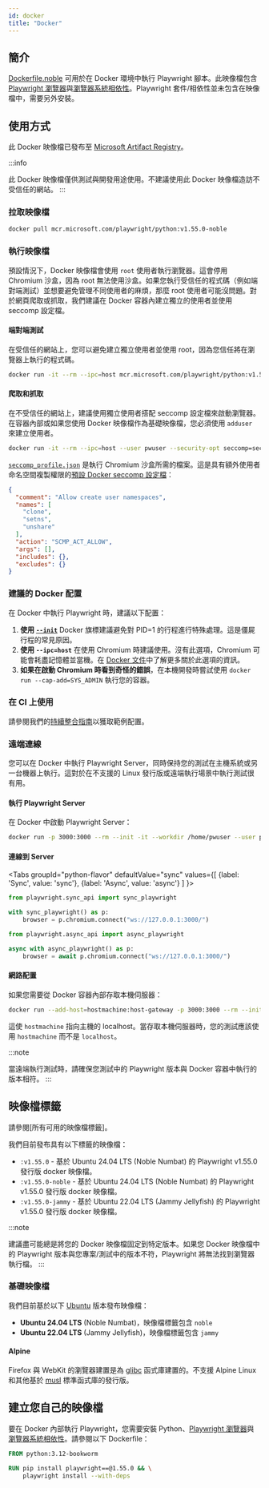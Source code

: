 ```yaml
---
id: docker
title: "Docker"
---
```


## 簡介

[Dockerfile.noble] 可用於在 Docker 環境中執行 Playwright 腳本。此映像檔包含 [Playwright 瀏覽器](./browsers.mdx#install-browsers)與[瀏覽器系統相依性](./browsers.mdx#install-system-dependencies)。Playwright 套件/相依性並未包含在映像檔中，需要另外安裝。

## 使用方式

此 Docker 映像檔已發布至 [Microsoft Artifact Registry]。

:::info

此 Docker 映像檔僅供測試與開發用途使用。不建議使用此 Docker 映像檔造訪不受信任的網站。
:::

### 拉取映像檔

```bash
docker pull mcr.microsoft.com/playwright/python:v1.55.0-noble
```

### 執行映像檔

預設情況下，Docker 映像檔會使用 `root` 使用者執行瀏覽器。這會停用 Chromium 沙盒，因為 root 無法使用沙盒。如果您執行受信任的程式碼（例如端對端測試）並想要避免管理不同使用者的麻煩，那麼 root 使用者可能沒問題。對於網頁爬取或抓取，我們建議在 Docker 容器內建立獨立的使用者並使用 seccomp 設定檔。

#### 端對端測試

在受信任的網站上，您可以避免建立獨立使用者並使用 root，因為您信任將在瀏覽器上執行的程式碼。

```bash
docker run -it --rm --ipc=host mcr.microsoft.com/playwright/python:v1.55.0-noble /bin/bash
```

#### 爬取和抓取

在不受信任的網站上，建議使用獨立使用者搭配 seccomp 設定檔來啟動瀏覽器。在容器內部或如果您使用 Docker 映像檔作為基礎映像檔，您必須使用 `adduser` 來建立使用者。

```bash
docker run -it --rm --ipc=host --user pwuser --security-opt seccomp=seccomp_profile.json mcr.microsoft.com/playwright/python:v1.55.0-noble /bin/bash
```

[`seccomp_profile.json`](https://github.com/microsoft/playwright/blob/main/utils/docker/seccomp_profile.json) 是執行 Chromium 沙盒所需的檔案。這是具有額外使用者命名空間複製權限的[預設 Docker seccomp 設定檔](https://github.com/docker/engine/blob/d0d99b04cf6e00ed3fc27e81fc3d94e7eda70af3/profiles/seccomp/default.json)：

```json
{
  "comment": "Allow create user namespaces",
  "names": [
    "clone",
    "setns",
    "unshare"
  ],
  "action": "SCMP_ACT_ALLOW",
  "args": [],
  "includes": {},
  "excludes": {}
}
```

### 建議的 Docker 配置

在 Docker 中執行 Playwright 時，建議以下配置：
1. **使用 [`--init`](https://docs.docker.com/reference/cli/docker/container/run/#init)** Docker 旗標建議避免對 PID=1 的行程進行特殊處理。這是僵屍行程的常見原因。
1. **使用 `--ipc=host`** 在使用 Chromium 時建議使用。沒有此選項，Chromium 可能會耗盡記憶體並當機。在 [Docker 文件](https://docs.docker.com/reference/cli/docker/container/run/#ipc)中了解更多關於此選項的資訊。
1. **如果在啟動 Chromium 時看到奇怪的錯誤**，在本機開發時嘗試使用 `docker run --cap-add=SYS_ADMIN` 執行您的容器。

### 在 CI 上使用

請參閱我們的[持續整合指南](./ci.mdx)以獲取範例配置。

### 遠端連線

您可以在 Docker 中執行 Playwright Server，同時保持您的測試在主機系統或另一台機器上執行。這對於在不支援的 Linux 發行版或遠端執行場景中執行測試很有用。

#### 執行 Playwright Server

在 Docker 中啟動 Playwright Server：

```bash
docker run -p 3000:3000 --rm --init -it --workdir /home/pwuser --user pwuser mcr.microsoft.com/playwright:v1.55.0-noble /bin/sh -c "npx -y playwright@1.54.0 run-server --port 3000 --host 0.0.0.0"
```

#### 連線到 Server

<Tabs
  groupId="python-flavor"
  defaultValue="sync"
  values={[
    {label: 'Sync', value: 'sync'},
    {label: 'Async', value: 'async'}
  ]
}>
<TabItem value="sync">

```py
from playwright.sync_api import sync_playwright

with sync_playwright() as p:
    browser = p.chromium.connect("ws://127.0.0.1:3000/")
```

</TabItem>
<TabItem value="async">

```py
from playwright.async_api import async_playwright

async with async_playwright() as p:
    browser = await p.chromium.connect("ws://127.0.0.1:3000/")
```

</TabItem>
</Tabs>

#### 網路配置

如果您需要從 Docker 容器內部存取本機伺服器：

```bash
docker run --add-host=hostmachine:host-gateway -p 3000:3000 --rm --init -it --workdir /home/pwuser --user pwuser mcr.microsoft.com/playwright:v1.55.0-noble /bin/sh -c "npx -y playwright@1.54.0 run-server --port 3000 --host 0.0.0.0"
```

這使 `hostmachine` 指向主機的 localhost。當存取本機伺服器時，您的測試應該使用 `hostmachine` 而不是 `localhost`。

:::note

當遠端執行測試時，請確保您測試中的 Playwright 版本與 Docker 容器中執行的版本相符。
:::

## 映像檔標籤

請參閱[所有可用的映像檔標籤]。

我們目前發布具有以下標籤的映像檔：
- `:v1.55.0` - 基於 Ubuntu 24.04 LTS (Noble Numbat) 的 Playwright v1.55.0 發行版 docker 映像檔。
- `:v1.55.0-noble` - 基於 Ubuntu 24.04 LTS (Noble Numbat) 的 Playwright v1.55.0 發行版 docker 映像檔。
- `:v1.55.0-jammy` - 基於 Ubuntu 22.04 LTS (Jammy Jellyfish) 的 Playwright v1.55.0 發行版 docker 映像檔。

:::note

建議盡可能總是將您的 Docker 映像檔固定到特定版本。如果您 Docker 映像檔中的 Playwright 版本與您專案/測試中的版本不符，Playwright 將無法找到瀏覽器執行檔。
:::

### 基礎映像檔

我們目前基於以下 [Ubuntu](https://hub.docker.com/_/ubuntu) 版本發布映像檔：
- **Ubuntu 24.04 LTS** (Noble Numbat)，映像檔標籤包含 `noble`
- **Ubuntu 22.04 LTS** (Jammy Jellyfish)，映像檔標籤包含 `jammy`

#### Alpine

Firefox 與 WebKit 的瀏覽器建置是為 [glibc](https://en.wikipedia.org/wiki/Glibc) 函式庫建置的。不支援 Alpine Linux 和其他基於 [musl](https://en.wikipedia.org/wiki/Musl) 標準函式庫的發行版。

## 建立您自己的映像檔

要在 Docker 內部執行 Playwright，您需要安裝 Python、[Playwright 瀏覽器](./browsers.mdx#install-browsers)與[瀏覽器系統相依性](./browsers.mdx#install-system-dependencies)。請參閱以下 Dockerfile：

```Dockerfile
FROM python:3.12-bookworm

RUN pip install playwright==@1.55.0 && \
    playwright install --with-deps
```


[Accessibility]: /api/class-accessibility.mdx "Accessibility"
[APIRequest]: /api/class-apirequest.mdx "APIRequest"
[APIRequestContext]: /api/class-apirequestcontext.mdx "APIRequestContext"
[APIResponse]: /api/class-apiresponse.mdx "APIResponse"
[APIResponseAssertions]: /api/class-apiresponseassertions.mdx "APIResponseAssertions"
[Browser]: /api/class-browser.mdx "Browser"
[BrowserContext]: /api/class-browsercontext.mdx "BrowserContext"
[BrowserType]: /api/class-browsertype.mdx "BrowserType"
[CDPSession]: /api/class-cdpsession.mdx "CDPSession"
[Clock]: /api/class-clock.mdx "Clock"
[ConsoleMessage]: /api/class-consolemessage.mdx "ConsoleMessage"
[Dialog]: /api/class-dialog.mdx "Dialog"
[Download]: /api/class-download.mdx "Download"
[ElementHandle]: /api/class-elementhandle.mdx "ElementHandle"
[Error]: /api/class-error.mdx "Error"
[FileChooser]: /api/class-filechooser.mdx "FileChooser"
[Frame]: /api/class-frame.mdx "Frame"
[FrameLocator]: /api/class-framelocator.mdx "FrameLocator"
[JSHandle]: /api/class-jshandle.mdx "JSHandle"
[Keyboard]: /api/class-keyboard.mdx "Keyboard"
[Locator]: /api/class-locator.mdx "Locator"
[LocatorAssertions]: /api/class-locatorassertions.mdx "LocatorAssertions"
[Mouse]: /api/class-mouse.mdx "Mouse"
[Page]: /api/class-page.mdx "Page"
[PageAssertions]: /api/class-pageassertions.mdx "PageAssertions"
[Playwright]: /api/class-playwright.mdx "Playwright"
[Request]: /api/class-request.mdx "Request"
[Response]: /api/class-response.mdx "Response"
[Route]: /api/class-route.mdx "Route"
[Selectors]: /api/class-selectors.mdx "Selectors"
[TimeoutError]: /api/class-timeouterror.mdx "TimeoutError"
[Touchscreen]: /api/class-touchscreen.mdx "Touchscreen"
[Tracing]: /api/class-tracing.mdx "Tracing"
[Video]: /api/class-video.mdx "Video"
[WebError]: /api/class-weberror.mdx "WebError"
[WebSocket]: /api/class-websocket.mdx "WebSocket"
[WebSocketRoute]: /api/class-websocketroute.mdx "WebSocketRoute"
[Worker]: /api/class-worker.mdx "Worker"
[Element]: https://developer.mozilla.org/en-US/docs/Web/API/element "Element"
[EvaluationArgument]: /evaluating.mdx#evaluation-argument "EvaluationArgument"
[Promise]: https://developer.mozilla.org/en-US/docs/Web/JavaScript/Reference/Global_Objects/Promise "Promise"
[iterator]: https://developer.mozilla.org/en-US/docs/Web/JavaScript/Reference/Iteration_protocols "Iterator"
[origin]: https://developer.mozilla.org/en-US/docs/Glossary/Origin "Origin"
[selector]: https://developer.mozilla.org/en-US/docs/Web/CSS/CSS_Selectors "selector"
[Serializable]: https://developer.mozilla.org/en-US/docs/Web/JavaScript/Reference/Global_Objects/JSON/stringify#Description "Serializable"
[UIEvent.detail]: https://developer.mozilla.org/en-US/docs/Web/API/UIEvent/detail "UIEvent.detail"
[UnixTime]: https://en.wikipedia.org/wiki/Unix_time "Unix Time"
[xpath]: https://developer.mozilla.org/en-US/docs/Web/XPath "xpath"

[Any]: https://docs.python.org/3/library/typing.html#typing.Any "Any"
[bool]: https://docs.python.org/3/library/stdtypes.html "bool"
[bytes]: https://docs.python.org/3/library/stdtypes.html#bytes "bytes"
[Callable]: https://docs.python.org/3/library/typing.html#typing.Callable "Callable"
[EventContextManager]: https://docs.python.org/3/reference/datamodel.html#context-managers "Event context manager"
[EventEmitter]: https://pyee.readthedocs.io/en/latest/#pyee.BaseEventEmitter "EventEmitter"
[Exception]: https://docs.python.org/3/library/exceptions.html#Exception "Exception"
[Dict]: https://docs.python.org/3/library/typing.html#typing.Dict "Dict"
[float]: https://docs.python.org/3/library/stdtypes.html#numeric-types-int-float-complex "float"
[int]: https://docs.python.org/3/library/stdtypes.html#numeric-types-int-float-complex "int"
[List]: https://docs.python.org/3/library/typing.html#typing.List "List"
[NoneType]: https://docs.python.org/3/library/constants.html#None "None"
[Pattern]: https://docs.python.org/3/library/re.html "Pattern"
[URL]: https://en.wikipedia.org/wiki/URL "URL"
[pathlib.Path]: https://realpython.com/python-pathlib/ "pathlib.Path"
[str]: https://docs.python.org/3/library/stdtypes.html#text-sequence-type-str "str"
[Union]: https://docs.python.org/3/library/typing.html#typing.Union "Union"
[datetime]: https://docs.python.org/3/library/datetime.html#datetime.datetime "datetime"

[all available image tags]: https://mcr.microsoft.com/en-us/product/playwright/python/about "all available image tags"
[Microsoft Artifact Registry]: https://mcr.microsoft.com/en-us/product/playwright/python/about "Microsoft Artifact Registry"
[Dockerfile.noble]: https://github.com/microsoft/playwright-python/blob/main/utils/docker/Dockerfile.noble "Dockerfile.noble"
